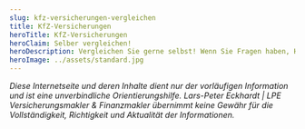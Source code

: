 ```yaml
---
slug: kfz-versicherungen-vergleichen
title: KfZ-Versicherungen
heroTitle: KfZ-Versicherungen
heroClaim: Selber vergleichen!
heroDescription: Vergleichen Sie gerne selbst! Wenn Sie Fragen haben, Hilfe benötigen oder unsere erweiterten Serviceangebote nutzen möchten, nehmen Sie Kontakt zu uns auf. Kümmern Sie sich um alles allein, haben Sie in der Regel keinen finanziellen Vorteil. Unser kompetenter Rat kostet Sie nichts zusätzlich, sichert Ihnen fachliche Unterstützung – auch im Schadenfall.
heroImage: ../assets/standard.jpg
---
```




<CompareBox url="https://www.fondsfinanz.de/redirect/nafi/startenku?token=i9mv35ax4occsieqcrgyab6m8u1rzw70m1l67adfwcf532hl1rfqa3ar3on31hyrpxjzsr694v3den8amghazhsqp8a9sb7may4vtnv6ni3ori2" />

<ContactAndCompareBox />

<ProvenExpert />

<AwardBox />

_Diese Internetseite und deren Inhalte dient nur der vorläufigen Information und ist eine unverbindliche Orientierungshilfe. Lars-Peter Eckhardt | LPE Versicherungsmakler & Finanzmakler übernimmt keine Gewähr für die Vollständigkeit,
Richtigkeit und Aktualität der Informationen._

